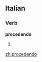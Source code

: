 ==Italian==

===Verb===
'''procedendo'''

# {{gerund of|[[procedere#Italian|procedere]]|lang=it}}

[[zh:procedendo]]